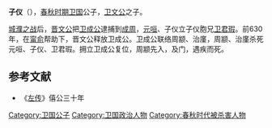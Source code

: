 '''子仪'''（{{bd||？|前630年||catIdx=H}}），[[春秋时期|春秋时期]][[卫国|卫国]]公子，[[卫文公|卫文公]]之子。

[[城濮之战|城濮之战]]后，[[晋文公|晋文公]]把[[卫成公|卫成公]]逮捕到[[成周|成周]]，[[元咺|元咺]]、子仪立子仪胞兄[[卫君瑕|卫君瑕]]。前630年，在[[甯俞|甯俞]]帮助下，晋文公释放卫成公。卫成公联络周颛、治廑，周颛、治廑杀死元咺、子仪、卫君瑕。拥立卫成公复位，周颛先入，及门，遇疾而死。

==参考文献==
*《[[左传|左传]]》僖公三十年

[[Category:卫国公子|Category:卫国公子]]
[[Category:卫国政治人物|Category:卫国政治人物]]
[[Category:春秋时代被杀害人物|Category:春秋时代被杀害人物]]